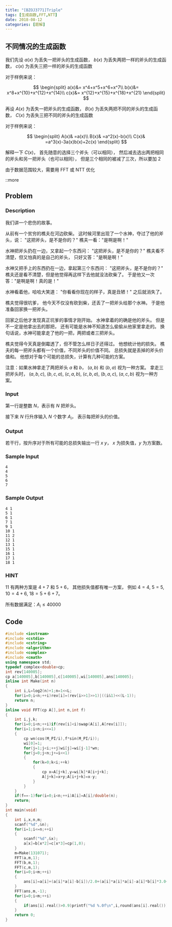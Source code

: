 ```yaml
---
title: "[BZOJ3771]Triple"
tags: [生成函数,FFT,NTT]
date: 2018-08-12
categories: [题解]
---
```


## 不同情况的生成函数

我们先设 $a(x)$ 为丢失一把斧头的生成函数，
$b(x)$ 为丢失两把一样的斧头的生成函数，
$c(x)$ 为丢失三把一样的斧头的生成函数

对于样例来说：

$$
\begin{split}
a(x)&= x^4+x^5+x^6+x^7\\
b(x)&= x^8+x^{10}+x^{12}+x^{14}\\
c(x)&= x^{12}+x^{15}+x^{18}+x^{21}
\end{split}
$$

再设 $A(x)$ 为丢失一把斧头的生成函数，
$B(x)$ 为丢失两把不同的斧头的生成函数，
$C(x)$ 为丢失三把不同的斧头的生成函数

对于样例来说：

$$
\begin{split}
A(x)& =a(x)\\
B(x)& =a^2(x)-b(x)\\
C(x)& =a^3(x)-3a(x)b(x)+2c(x)
\end{split}
$$

解释一下 $C(x)$，
首先随意的选择三个斧头（可以相同），
然后减去选出两把相同的斧头和另一把斧头（也可以相同），
但是三个相同的被减了三次，所以要加 $2$

由于数据范围较大，需要用 FFT 或 NTT 优化

::more

## Problem

### Description

我们讲一个悲伤的故事。

从前有一个贫穷的樵夫在河边砍柴。
这时候河里出现了一个水神，夺过了他的斧头，说：
"这把斧头，是不是你的？"
樵夫一看："是啊是啊！"

水神把斧头扔在一边，又拿起一个东西问：
"这把斧头，是不是你的？"
樵夫看不清楚，但又怕真的是自己的斧头，
只好又答："是啊是啊！"

水神又把手上的东西扔在一边，拿起第三个东西问：
"这把斧头，是不是你的？"
樵夫还是看不清楚，但是他觉得再这样下去他就没法砍柴了。
于是他又一次答："是啊是啊！真的是！"

水神看着他，哈哈大笑道：
"你看看你现在的样子，真是丑陋！"
之后就消失了。

樵夫觉得很坑爹，
他今天不仅没有砍到柴，还丢了一把斧头给那个水神。
于是他准备回家换一把斧头。

回家之后他才发现真正坑爹的事情才刚开始。
水神拿着的的确是他的斧头。
但是不一定是他拿出去的那把，
还有可能是水神不知道怎么偷偷从他家里拿走的。
换句话说，水神可能拿走了他的一把，两把或者三把斧头。

樵夫觉得今天真是倒霉透了，但不管怎么样日子还得过。
他想统计他的损失。
樵夫的每一把斧头都有一个价值，不同斧头的价值不同。
总损失就是丢掉的斧头价值和。
他想对于每个可能的总损失，计算有几种可能的方案。

注意：如果水神拿走了两把斧头 $a$ 和 $b$，
$(a,b)$ 和 $(b,a)$ 视为一种方案。
拿走三把斧头时，
$(a,b,c)$, $(b,c,a)$, $(c,a,b)$, $(c,b,a)$, $(b,a,c)$, $(a,c,b)$ 视为一种方案。

### Input

第一行是整数 $N$，表示有 $N$ 把斧头。

接下来 $N$ 行升序输入 $N$ 个数字 $A_i$，
表示每把斧头的价值。

### Output

若干行，按升序对于所有可能的总损失输出一行 $x$ $y$，
$x$ 为损失值，$y$ 为方案数。

### Sample Input

```plain
4
4
5
6
7
```

### Sample Output

```plain
4 1
5 1
6 1
7 1
9 1
10 1
11 2
12 1
13 1
15 1
16 1
17 1
18 1
```

### HINT

$11$ 有两种方案是 $4+7$ 和 $5+6$，
其他损失值都有唯一方案，
例如 $4=4$, $5=5$, $10=4+6$, $18=5+6+7$。

所有数据满足：$A_i\le 40000$

## Code
```cpp
#include <iostream>
#include <cstdio>
#include <cstring>
#include <algorithm>
#include <complex>
#include <cmath>
using namespace std;
typedef complex<double>cp;
int rev[140005];
cp a[140005],b[140005],c[140005],wi[140005],ans[140005];
inline int Make(int n)
{
	int i,L=log2(n)+1;n=1<<L;
	for(i=0;i<n;++i)rev[i]=(rev[i>>1]>>1)|((i&1)<<(L-1));
	return n;
}
inline void FFT(cp A[],int n,int f)
{
	int i,j,k;
	for(i=0;i<n;++i)if(rev[i]<i)swap(A[i],A[rev[i]]);
	for(i=1;i<n;i<<=1)
	{
		cp wn(cos(M_PI/i),f*sin(M_PI/i));
		wi[0]=1;
		for(j=1;j<i;++j)wi[j]=wi[j-1]*wn;
		for(j=0;j<n;j+=i<<1)
		{
			for(k=0;k<i;++k)
			{
				cp x=A[j+k],y=wi[k]*A[i+j+k];
				A[j+k]=x+y;A[i+j+k]=x-y;
			}
		}
	}
	if(f==-1)for(i=0;i<n;++i)A[i]=A[i]/double(n);
	return;
}
int main(void)
{
	int i,x,n,m;
	scanf("%d",&n);
	for(i=1;i<=n;++i)
	{
		scanf("%d",&x);
		a[x]=b[x*2]=c[x*3]=cp(1,0);
	}
	m=Make(131071);
	FFT(a,m,1);
	FFT(b,m,1);
	FFT(c,m,1);
	for(i=0;i<m;++i)
	{
		ans[i]=a[i]+(a[i]*a[i]-b[i])/2.0+(a[i]*a[i]*a[i]-a[i]*b[i]*3.0+c[i]*2.0)/6.0;
	}
	FFT(ans,m,-1);
	for(i=0;i<m;++i)
	{
		if(ans[i].real()>0.9)printf("%d %.0f\n",i,round(ans[i].real()));
	}
	return 0;
}
```
